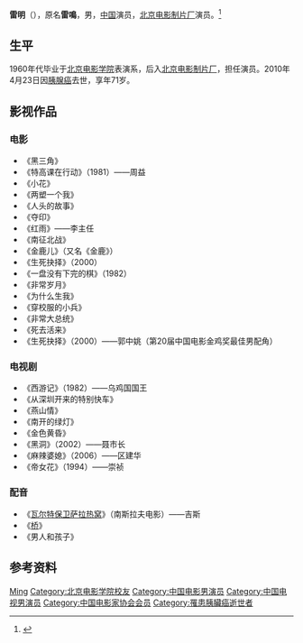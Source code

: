 {{Otheruses|雷鳴 (臺灣演員)|subject=中國大陸演員|other=同名的臺灣已故資深演員}}

{{藝人
|姓名 = 雷明
|類型 = 男演員
|圖片 =<!--建議使用自由版權圖像-->
|圖片尺寸 =
|圖片簡介 =
|本名 =
|外文名 =
|外文 = 
|羅馬拼音 = Lei Ming
|英文名 =
|暱稱 =
|其他藝名 = 雷鳴
|國籍 = {{PRC}}
|民族 =
|籍貫 =
|出生日期 = 1939年
|出生地點 = {{CHN-1928}}
|逝世日期 = {{death date and age|2010|4|23|1939|1|1}}
|逝世地點 = {{CHNMLD}}
|職業 =
|語言 =
|教育程度 = [[北京电影学院|北京电影学院]]表演系
|宗教信仰 =
|配偶 =
|兒女 =
|父母 =
|音樂類型 =
|演奏樂器 =
|出道地點 =
|出道作 =
|出道日期 =
|代表作 =
|活躍年代 =
|唱片公司 =
|經紀公司 =
|網站 =
|相關團體 =
|獎項 =
|IMDb = 2787296
|現任成員 =
|過往成員 =
|音樂專輯 =
|電影 =
|主持節目 =
|電視劇 =
|廣播劇 =
|舞台劇 =
|書籍 =
}}
'''雷明'''（{{bd|1939年||2010年|4月23日|catIdx=Lei雷鸣}}），原名'''雷鳴'''，男，[[中华人民共和国|中国]]演员，[[北京电影制片厂|北京电影制片厂]]演员。<ref>{{Cite book|title=中国电影电视艺术家辞典|author=何厚桢主编|publisher=中国学术期刊（光盘版）电子杂志社|year=2007|isbn=|location=北京|pages=}}</ref>

== 生平 ==
1960年代毕业于[[北京电影学院|北京电影学院]]表演系，后入[[北京电影制片厂|北京电影制片厂]]，担任演员。2010年4月23日因[[胰腺癌|胰腺癌]]去世，享年71岁。

== 影视作品 ==
=== 电影 ===
*《黑三角》
*《特高课在行动》（1981）——周益
*《小花》
*《两塑一个我》
*《人头的故事》
*《夺印》
*《红雨》——李主任
*《南征北战》
*《金鹿儿》（又名《金鹿》）
*《生死抉择》（2000）
*《一盘没有下完的棋》（1982）
*《非常岁月》
*《为什么生我》
*《穿校服的小兵》
*《非常大总统》
*《死去活来》
*《生死抉择》（2000）——郭中姚（第20届中国电影金鸡奖最佳男配角）

=== 电视剧 ===
*《西游记》（1982）——乌鸡国国王
*《从深圳开来的特别快车》
*《燕山情》
*《南开的绿灯》
*《金色黄昏》
*《黑洞》（2002）——聂市长
*《麻辣婆媳》（2006）——区建华
*《帝女花》（1994）——崇祯

=== 配音 ===
*《[[瓦尔特保卫萨拉热窝|瓦尔特保卫萨拉热窝]]》（南斯拉夫电影）——吉斯
*《[[桥_(1969年电影)|桥]]》
*《男人和孩子》

== 参考资料 ==
{{reflist}}

{{中国电影金凤凰奖}}

{{Authority control}}
{{DEFAULTSORT:Lei雷鸣}}
[[Category:雷姓|Ming]]
[[Category:北京电影学院校友|Category:北京电影学院校友]]
[[Category:中国电影男演员|Category:中国电影男演员]]
[[Category:中国电视男演员|Category:中国电视男演员]]
[[Category:中国电影家协会会员|Category:中国电影家协会会员]]
[[Category:罹患胰臟癌逝世者|Category:罹患胰臟癌逝世者]]
